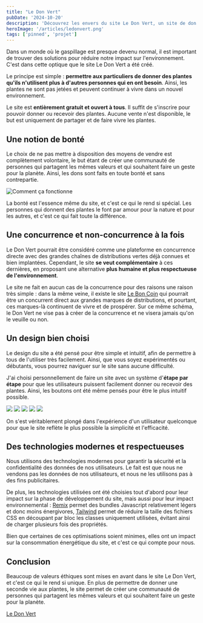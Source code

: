```yaml
---
title: "Le Don Vert"
pubDate: '2024-10-20'
description: 'Découvrez les envers du site Le Don Vert, un site de don de plantes entre particuliers.'
heroImage: '/articles/ledonvert.png'
tags: ['pinned', 'projet']
---
```


Dans un monde où le gaspillage est presque devenu normal, il est important de trouver des solutions pour réduire notre impact sur l'environnement. C'est dans cette optique que le site Le Don Vert a été créé. 

Le principe est simple : **permettre aux particuliers de donner des plantes qu'ils n'utilisent plus à d'autres personnes qui en ont besoin**. Ainsi, les plantes ne sont pas jetées et peuvent continuer à vivre dans un nouvel environnement.

Le site est **entièrement gratuit et ouvert à tous**. Il suffit de s'inscrire pour pouvoir donner ou recevoir des plantes. Aucune vente n'est disponible, le but est uniquement de partager et de faire vivre les plantes.

## Une notion de bonté

Le choix de ne pas mettre à disposition des moyens de vendre est complètement volontaire, le but étant de créer une communauté de personnes qui partagent les mêmes valeurs et qui souhaitent faire un geste pour la planète. Ainsi, les dons sont faits en toute bonté et sans contrepartie.

![Comment ça fonctionne](/articles/ledonvert/how-it-works.svg)

La bonté est l'essence même du site, et c'est ce qui le rend si spécial. Les personnes qui donnent des plantes le font par amour pour la nature et pour les autres, et c'est ce qui fait toute la différence.

## Une concurrence et non-concurrence à la fois

Le Don Vert pourrait être considéré comme une plateforme en concurrence directe avec des grandes chaînes de distributions vertes déjà connues et bien implantées. Cependant, le site **se veut complémentaire** à ces dernières, en proposant une alternative **plus humaine et plus respectueuse de l'environnement**. 

Le site ne fait en aucun cas de la concurrence pour des raisons une raison très simple : dans la même veine, il existe le site [Le Bon Coin](https://www.leboncoin.fr/) qui pourrait être un concurrent direct aux grandes marques de distributions, et pourtant, ces marques-là continuent de vivre et de prospérer. Sur ce même schéma, le Don Vert ne vise pas à créer de la concurrence et ne visera jamais qu'on le veuille ou non. 

## Un design bien choisi

Le design du site a été pensé pour être simple et intuitif, afin de permettre à tous de l'utiliser très facilement. Ainsi, que vous soyez expérimentés ou débutants, vous pourrez naviguer sur le site sans aucune difficulté.

J'ai choisi personnellement de faire un site avec un système d'**étape par étape** pour que les utilisateurs puissent facilement donner ou recevoir des plantes. Ainsi, les boutons ont été même pensés pour être le plus intuitif possible.


<Carousel>
  <img loading="lazy" decoding='async' src="/articles/ledonvert/homepage.png" />
  <img loading="lazy" decoding='async' src="/articles/ledonvert/information.png" />
  <img loading="lazy" decoding='async' src="/articles/ledonvert/images.png" />
  <img loading="lazy" decoding='async' src="/articles/ledonvert/details.png" />
  <img loading="lazy" decoding='async' src="/articles/ledonvert/summary.png" />
</Carousel>

On s'est véritablement plongé dans l'expérience d'un utilisateur quelconque pour que le site reflète le plus possible la simplicité et l'efficacité. 

## Des technologies modernes et respectueuses

Nous utilisons des technologies modernes pour garantir la sécurité et la confidentialité des données de nos utilisateurs. Le fait est que nous ne vendons pas les données de nos utilisateurs, et nous ne les utilisons pas à des fins publicitaires.

De plus, les technologies utilisées ont été choisies tout d'abord pour leur impact sur la phase de développement du site, mais aussi pour leur impact environnemental : [Remix](https://remix.run) permet des bundles Javascript relativement légers et donc moins énergivores, [Tailwind](https://tailwindcss.com) permet de réduire la taille des fichiers CSS en découpant par bloc les classes uniquement utilisées, évitant ainsi de charger plusieurs fois des propriétés.

Bien que certaines de ces optimisations soient minimes, elles ont un impact sur la consommation énergétique du site, et c'est ce qui compte pour nous.

## Conclusion

Beaucoup de valeurs éthiques sont mises en avant dans le site Le Don Vert, et c'est ce qui le rend si unique. En plus de permettre de donner une seconde vie aux plantes, le site permet de créer une communauté de personnes qui partagent les mêmes valeurs et qui souhaitent faire un geste pour la planète.

[Le Don Vert](https://ledonvert.org)